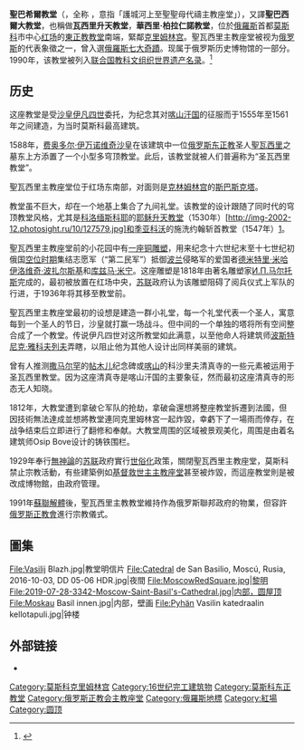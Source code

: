 {{Expand Russian|Храм Василия Блаженного}}
{{infobox church
| name                  = 聖瓦西里主教座堂<br>Собор Покрова пресвятой Богородицы, что на Рву
| image                 = Saint_Basil%27s_Cathedral_in_Moscow.jpg
| imagesize             = 350px
| landscape             = no
| caption               = 聖瓦西里主教座堂
{{Infobox mapframe|tyep=shape|zoom=15|frame-width=280}}

| location              = {{RUS}}[[莫斯科|莫斯科]][[红场|红场]]
| coordinates           = {{coord|55|45|9|N|37|37|23|E|type:landmark_scale:1000_region:RU|display=inline,title}}
| denomination          = [[俄罗斯正教会|俄罗斯正教会]]
| previous denomination = 
| churchmanship         = 
| membership            = 
| attendance            = 
| website               = [http://www.shm.ru/museum/hvb/ 博物馆网站]
| former name           = 
| bull date             = 
| founded date          =  1555年～1561年
| founder               = [[File:Flag_of_Tzar_of_Muscovia.svg|border]] [[伊凡四世|伊凡四世]]
| architect             = {{flagicon|RUS}} Ivan Barma<br>{{flagicon|RUS}} Postnik Yakovlev
| length                = <!-- {{convert|}} -->
| width                 = <!-- {{convert|}} -->
| width nave            = <!-- {{convert|}} -->
| height                = <!-- {{convert|}} -->
| diameter              = <!-- {{convert|}} -->
| other dimensions      = 
| floor count           = 
| floor area            = <!-- {{convert|}} -->
| dome quantity         = 
| dome height outer     = <!-- {{convert|}} -->
| dome height inner     = <!-- {{convert|}} -->
| dome dia outer        = <!-- {{convert|}} -->
| dome dia inner        = <!-- {{convert|}} -->
| spire quantity        = 
| spire height          = <!-- {{convert|}} -->
| materials             = 
|电话=+7 495 698-33-04}}

'''聖巴希爾教堂'''（{{lang-ru|Собор Василия Блаженного}}，全称 {{lang|ru|Собор Покрова пресвятой Богородицы, что на Рву}}，意指「護城河上至聖聖母代禱主教座堂」），又譯'''聖巴西爾大教堂'''，也稱做'''瓦西里升天教堂'''，'''華西里·柏拉仁諾教堂'''，位於[[俄羅斯|俄羅斯]]首都[[莫斯科|莫斯科]]市中心[[红场|红场]]的[[東正教|東正教]][[教堂|教堂]]南端，緊鄰[[克里姆林宫|克里姆林宫]]。聖瓦西里主教座堂被视为[[俄罗斯|俄罗斯]]的代表象徵之一，曾入選[[俄羅斯七大奇蹟|俄羅斯七大奇蹟]]。现属于俄罗斯历史博物馆的一部分。1990年，该教堂被列入[[世界遗产|联合国教科文组织世界遗产名录]]。<ref>{{Cite news|url=https://ria.ru/spravka/20160712/1463883735.html|title=Покровский собор (Храм Василия Блаженного)|date=20160712T0158+0300Z|newspaper=РИА Новости|accessdate=2018-06-26|language=ru}}</ref>

== 历史 ==
这座教堂是受[[沙皇|沙皇]][[伊凡四世|伊凡四世]]委托，为纪念其对[[喀山汗国|喀山汗国]]的征服而于1555年至1561年之间建造，为当时莫斯科最高建筑。

1588年，[[费奥多尔·伊万诺维奇|费奥多尔·伊万诺维奇]][[沙皇|沙皇]]在该建筑中一位[[俄罗斯东正教|俄罗斯东正教]]圣人[[聖瓦西里|聖瓦西里]]之墓东上方添置了一个小型多穹顶教堂。此后，该教堂就被人们普遍称为“圣瓦西里教堂”。

聖瓦西里主教座堂位于红场东南部，对面则是[[克林姆林宫|克林姆林宫]]的[[斯巴斯克塔|斯巴斯克塔]]。

教堂虽不巨大，却在一个地基上集合了九间礼堂。该教堂的设计跟随了同时代的穹顶教堂风格，尤其是[[科洛缅斯科耶|科洛缅斯科耶]]的[[耶稣升天教堂|耶稣升天教堂]]（1530年）[http://img-2002-12.photosight.ru/10/127579.jpg]和[[季亚科沃|季亚科沃]]的施洗约翰斩首教堂（1547年）[http://img-2002-08.photosight.ru/02/55876.jpg]。

聖瓦西里主教座堂前的小花园中有[[米宁和波扎尔斯基纪念碑|一座铜雕塑]]，用来纪念十六世纪末至十七世纪初俄国[[空位时期|空位时期]]集结志愿军（“第二民军”）抵御[[波兰|波兰]]侵略军的爱国者[[德米特里·米哈伊洛维奇·波扎尔斯基|德米特里·米哈伊洛维奇·波扎尔斯基]]和[[库兹马·米宁|库兹马·米宁]]。这座雕塑是1818年由著名雕塑家[[И.П.马尔托斯|И.П.马尔托斯]]完成的，最初被放置在红场中央，[[苏联|苏联]]政府认为该雕塑阻碍了阅兵仪式上军队的行进，于1936年将其移至教堂前。

聖瓦西里主教座堂最初的设想是建造一群小礼堂，每一个礼堂代表一个圣人，寓意每到一个圣人的节日，沙皇就打赢一场战斗。但中间的一个单独的塔将所有空间整合成了一个教堂。传说伊凡四世对这所教堂如此满意，以至他命人将建筑师[[波斯特尼克·雅科夫列夫|波斯特尼克·雅科夫列夫]]弄瞎，以阻止他为其他人设计出同样美丽的建筑。

曾有人推测[[撒马尔罕|撒马尔罕]]的[[帖木儿|帖木儿]]纪念碑或[[喀山|喀山]]的科沙里夫清真寺的一些元素被运用于圣瓦西里教堂。因为这座清真寺是喀山汗国的主要象征，然而最初这座清真寺的形态无人知晓。

1812年，大教堂遭到拿破仑军队的抢劫，拿破侖還想將整座教堂拆遷到法國，但因技術無法達成並想將教堂連同克里姆林宮一起炸毀，幸虧下了一場雨而倖存，在战争结束后立即进行了翻修和奉献。大教堂周围的区域被景观美化，周围是由着名建筑师Osip Bove设计的铸铁围栏。

1929年奉行[[無神論|無神論]]的[[苏联|苏联]]政府實行[[世俗化|世俗化]]政策，關閉聖瓦西里主教座堂，莫斯科禁止宗教活動，有些建築例如[[基督救世主主教座堂|基督救世主主教座堂]]甚至被炸毀，而這座教堂則是被改成博物館，由政府管理。

1991年[[蘇聯解體|蘇聯解體]]後，聖瓦西里主教教堂維持作為俄罗斯聯邦政府的物業，但容許[[俄罗斯正教會|俄罗斯正教會]]進行宗教儀式。

== 圖集 ==
<gallery>
File:Vasilij Blazh.jpg|教堂明信片
File:Catedral de San Basilio, Moscú, Rusia, 2016-10-03, DD 05-06 HDR.jpg|夜間
File:MoscowRedSquare.jpg|黎明
File:2019-07-28-3342-Moscow-Saint-Basil's-Cathedral.jpg|内部，圆屋顶
File:Moskau Basil innen.jpg|内部，壁画
File:Pyhän Vasilin katedraalin kellotapuli.jpg|钟楼
</gallery>

== 外部链接 ==
{{Commons|Saint Basil's Cathedral}}
* {{官方網站|http://www.shm.ru/museum/hvb/}}

{{克里姆林宫}}
{{Authority control}}

[[Category:莫斯科克里姆林宫|Category:莫斯科克里姆林宫]]
[[Category:16世纪完工建筑物|Category:16世纪完工建筑物]]
[[Category:莫斯科东正教堂|Category:莫斯科东正教堂]]
[[Category:俄罗斯正教会主教座堂|Category:俄罗斯正教会主教座堂]]
[[Category:俄羅斯地標|Category:俄羅斯地標]]
[[Category:紅場|Category:紅場]]
[[Category:圆顶|Category:圆顶]]